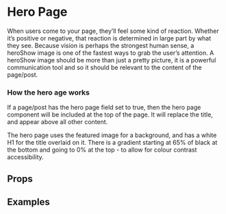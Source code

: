 
<Meta title="Pattern Library|Structure/Hero Show" component={HeroShow} />

# Hero Page

When users come to your page, they’ll feel some kind of reaction. Whether it’s positive or negative, that reaction is determined in large part by what they see. Because vision is perhaps the strongest human sense, a heroShow image is one of the fastest ways to grab the user’s attention. A heroShow image should be more than just a pretty picture, it is a powerful communication tool and so it should be relevant to the content of the page/post.

### How the hero  age works
 
If a page/post has the hero page field set to true, then the hero page component will be included at the top of the page. It will replace the title, and appear above all other content. 

The hero page uses the featured image for a background, and has a white H1 for the title overlaid on it. There is a gradient starting at 65% of black at the bottom and going to 0% at the top - to allow for colour contrast accessibility. 

## Props 

<Props of={HeroShow} />

## Examples 

<Preview>
    <Story name="Film with 1 performance - specific time">
        <div style={{
            padding: "10px",
            maxWidth: "1000px",
            margin: "0 auto"
        }}>
            <HeroShow 
                image1920x1080="https://player.bfi.org.uk/sites/default/files/styles/landscape_960x540/public/hero-images/lynn_lucy-1920.jpg?itok=KIE4JhQI"
                image192x108="https://player.bfi.org.uk/sites/default/files/styles/landscape_960x540/public/hero-images/lynn_lucy-1920.jpg?itok=KIE4JhQI"
                title="Lynn + Lucy"
                standfirst="Lynn + Lucy premieres online at London Film Festival. A lifelong friendship is tested by tragedy in this atmospheric and intense first feature from acclaimed British shorts director Fyzal Boulifa."
                dateTimeStart="2020-10-08T13:00"
                dateTimeStart="2020-10-08T14:28"
            />
        </div>
    </Story>
</Preview>

<Preview>
    <Story name="Film with 1 performance - full festival">
        <div style={{
            padding: "10px",
            maxWidth: "1000px",
            margin: "0 auto"
        }}>
            <HeroShow 
                image1920x1080="https://player.bfi.org.uk/sites/default/files/styles/landscape_960x540/public/hero-images/lynn_lucy-1920.jpg?itok=KIE4JhQI"
                image192x108="https://player.bfi.org.uk/sites/default/files/styles/landscape_960x540/public/hero-images/lynn_lucy-1920.jpg?itok=KIE4JhQI"
                title="Lynn + Lucy"
                standfirst="Lynn + Lucy premieres online at London Film Festival. A lifelong friendship is tested by tragedy in this atmospheric and intense first feature from acclaimed British shorts director Fyzal Boulifa."
                dateTimeStart="2020-10-08T13:00"
                dateTimeEnd="2020-10-18T23:55"
            />
        </div>
    </Story>
</Preview>

